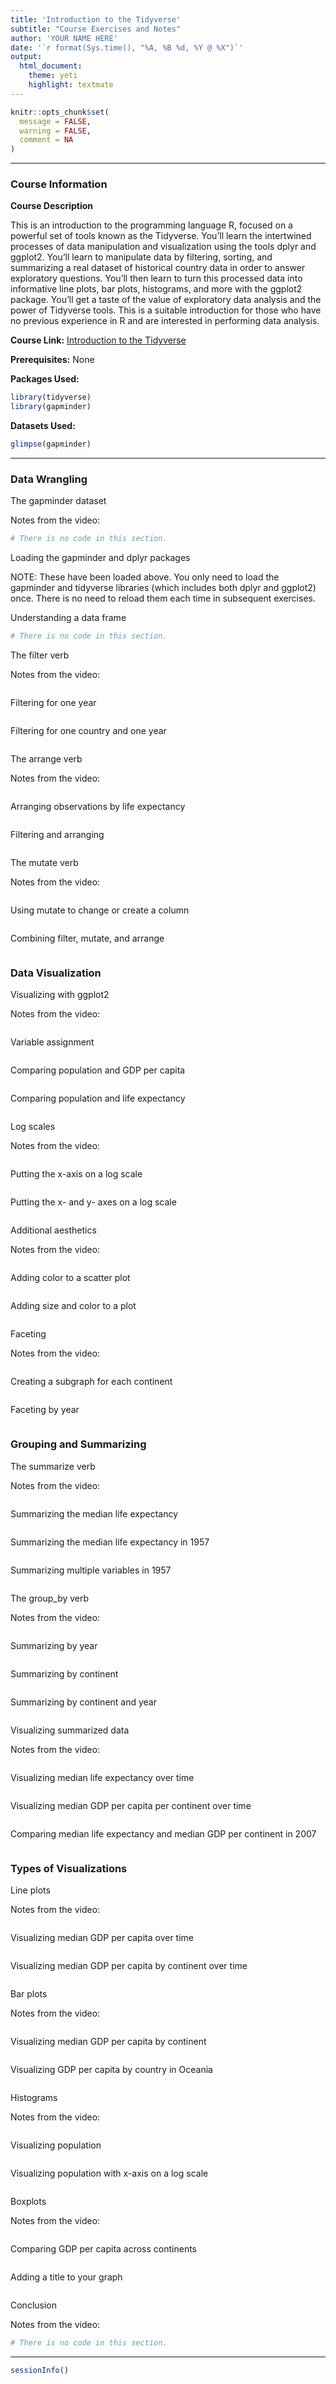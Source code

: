 ```yaml
---
title: 'Introduction to the Tidyverse'
subtitle: "Course Exercises and Notes"
author: 'YOUR NAME HERE'
date: '`r format(Sys.time(), "%A, %B %d, %Y @ %X")`'
output: 
  html_document: 
    theme: yeti
    highlight: textmate
---
```


```r
knitr::opts_chunk$set(
  message = FALSE,
  warning = FALSE,
  comment = NA
)
```

***

### Course Information

**Course Description**

This is an introduction to the programming language R, focused on a powerful set of tools known as the Tidyverse. You'll learn the intertwined processes of data manipulation and visualization using the tools dplyr and ggplot2. You'll learn to manipulate data by filtering, sorting, and summarizing a real dataset of historical country data in order to answer exploratory questions. You'll then learn to turn this processed data into informative line plots, bar plots, histograms, and more with the ggplot2 package. You’ll get a taste of the value of exploratory data analysis and the power of Tidyverse tools. This is a suitable introduction for those who have no previous experience in R and are interested in performing data analysis.

**Course Link:** [Introduction to the Tidyverse](https://app.datacamp.com/learn/courses/introduction-to-the-tidyverse)

**Prerequisites:** None

**Packages Used:**

```r
library(tidyverse)
library(gapminder)
```

**Datasets Used:**

```r
glimpse(gapminder)
```

***

### Data Wrangling

The gapminder dataset

Notes from the video:

```r
# There is no code in this section.
```

Loading the gapminder and dplyr packages

NOTE: These have been loaded above. You only need to load the gapminder and tidyverse libraries (which includes both dplyr and ggplot2) once. There is no need to reload them each time in subsequent exercises.

Understanding a data frame

```r
# There is no code in this section.
```

The filter verb

Notes from the video:

```r

```

Filtering for one year

```r

```

Filtering for one country and one year

```r

```

The arrange verb

Notes from the video:

```r

```

Arranging observations by life expectancy

```r

```

Filtering and arranging

```r

```

The mutate verb

Notes from the video:

```r

```

Using mutate to change or create a column

```r

```

Combining filter, mutate, and arrange

```r

```

### Data Visualization

Visualizing with ggplot2

Notes from the video:

```r

```

Variable assignment

```r

```

Comparing population and GDP per capita

```r

```

Comparing population and life expectancy

```r

```

Log scales

Notes from the video:

```r

```

Putting the x-axis on a log scale

```r

```

Putting the x- and y- axes on a log scale

```r

```

Additional aesthetics

Notes from the video:

```r

```

Adding color to a scatter plot

```r

```

Adding size and color to a plot

```r

```

Faceting

Notes from the video:

```r

```

Creating a subgraph for each continent

```r

```

Faceting by year

```r

```

### Grouping and Summarizing

The summarize verb

Notes from the video:

```r

```

Summarizing the median life expectancy

```r

```

Summarizing the median life expectancy in 1957

```r

```

Summarizing multiple variables in 1957

```r

```

The group_by verb

Notes from the video:

```r

```

Summarizing by year

```r

```

Summarizing by continent

```r

```

Summarizing by continent and year

```r

```

Visualizing summarized data

Notes from the video:

```r

```

Visualizing median life expectancy over time

```r

```

Visualizing median GDP per capita per continent over time

```r

```

Comparing median life expectancy and median GDP per continent in 2007

```r

```

### Types of Visualizations

Line plots

Notes from the video:

```r

```

Visualizing median GDP per capita over time

```r

```

Visualizing median GDP per capita by continent over time

```r

```

Bar plots

Notes from the video:

```r

```

Visualizing median GDP per capita by continent

```r

```

Visualizing GDP per capita by country in Oceania

```r

```

Histograms

Notes from the video:

```r

```

Visualizing population

```r

```

Visualizing population with x-axis on a log scale

```r

```

Boxplots

Notes from the video:

```r

```

Comparing GDP per capita across continents

```r

```

Adding a title to your graph

```r

```

Conclusion

Notes from the video:

```r
# There is no code in this section.
```

***

```r
sessionInfo()
```
